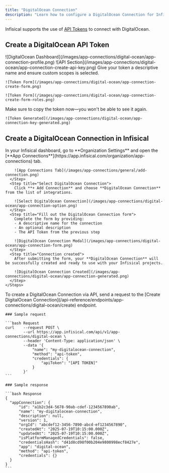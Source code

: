 ```yaml
---
title: "DigitalOcean Connection"
description: "Learn how to configure a DigitalOcean Connection for Infisical."
---
```


Infisical supports the use of [API Tokens](https://cloud.digitalocean.com/account/api/tokens) to connect with DigitalOcean.

## Create a DigitalOcean API Token

<Steps>
  <Step title="From the bottom left sidebar, select 'API'">
    ![DigitalOcean Dashboard](/images/app-connections/digital-ocean/app-connection-profile.png)
  </Step>
  <Step title="In the API section, click on 'Generate New Token'">
    ![API Section](/images/app-connections/digital-ocean/app-connection-create-api-key.png)
  </Step>
  <Step title="Provide a name and select custom scopes">
    Give your token a descriptive name and ensure custom scopes is selected.

    ![Token Form](/images/app-connections/digital-ocean/app-connection-create-form.png)
  </Step>
   <Step title="Select appropriate scopes and Click 'Generate Token'">
    
    ![Token Form](/images/app-connections/digital-ocean/app-connection-create-form-roles.png)
  </Step>
  <Step title="Generate and copy the API token">
    Make sure to copy the token now—you won't be able to see it again.

    ![Token Generated](/images/app-connections/digital-ocean/app-connection-key-generated.png)
  </Step>
</Steps>

## Create a DigitalOcean Connection in Infisical

<Tabs>
  <Tab title="Infisical UI">
    <Steps>
      <Step title="Navigate to App Connections">
        In your Infisical dashboard, go to **Organization Settings** and open the [**App Connections**](https://app.infisical.com/organization/app-connections) tab.

        ![App Connections Tab](/images/app-connections/general/add-connection.png)
      </Step>
      <Step title="Select DigitalOcean Connection">
        Click **+ Add Connection** and choose **DigitalOcean Connection** from the list of integrations.

        ![Select DigitalOcean Connection](/images/app-connections/digital-ocean/app-connection-option.png)
      </Step>
      <Step title="Fill out the DigitalOcean Connection form">
        Complete the form by providing:
        - A descriptive name for the connection
        - An optional description
        - The API Token from the previous step

        ![DigitalOcean Connection Modal](/images/app-connections/digital-ocean/app-connection-form.png)
      </Step>
      <Step title="Connection created">
        After submitting the form, your **DigitalOcean Connection** will be successfully created and ready to use with your Infisical projects.

        ![DigitalOcean Connection Created](/images/app-connections/digital-ocean/app-connection-generated.png)
      </Step>
    </Steps>
  </Tab>

  <Tab title="API">
    To create a DigitalOcean Connection via API, send a request to the [Create DigitalOcean Connection](/api-reference/endpoints/app-connections/digital-ocean/create) endpoint.

    ### Sample request

    ```bash Request
    curl    --request POST \
            --url https://app.infisical.com/api/v1/app-connections/digital-ocean \
            --header 'Content-Type: application/json' \
            --data '{
                "name": "my-digitalocean-connection",
                "method": "api-token",
                "credentials": {
                    "apiToken": "[API TOKEN]"
                }
            }'
    ```

    ### Sample response

    ```bash Response
    {
      "appConnection": {
          "id": "a1b2c3d4-5678-90ab-cdef-1234567890ab",
          "name": "my-digitalocean-connection",
          "description": null,
          "version": 1,
          "orgId": "abcdef12-3456-7890-abcd-ef1234567890",
          "createdAt": "2025-07-19T10:15:00.000Z",
          "updatedAt": "2025-07-19T10:15:00.000Z",
          "isPlatformManagedCredentials": false,
          "credentialsHash": "d41d8cd98f00b204e9800998ecf8427e",
          "app": "digital-ocean",
          "method": "api-token",
          "credentials": {}
      }
    }
    ```

  </Tab>
</Tabs>
